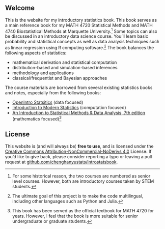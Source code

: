 ## Welcome {.unnumbered}

This is the website for my introductory statistics book. This book serves as a main reference book for my MATH 4720 Statistical Methods and MATH 4740 Biostatistical Methods at Marquette University.[^index-1] Some topics can also be discussed in an introductory data science course. You'll learn basic probability and statistical concepts as well as data analysis techniques such as linear regression using R computing software.[^index-2] The book balances the following aspects of statistics:

[^index-1]: For some historical reason, the two courses are numbered as senior level courses. However, both are introductory courses taken by STEM students.

[^index-2]: The ultimate goal of this project is to make the code multilingual, including other languages such as Python and Julia.


-   mathematical derivation and statistical computation
-   distribution-based and simulation-based inferences
-   methodology and applications
-   classical/frequentist and Bayesian approaches

The course materials are borrowed from several existing statistics books and notes, especially from the following books:

- [OpenIntro Statsitics](https://www.openintro.org/book/os/) (data focused)
- [Introduction to Modern Statistics](https://openintro-ims.netlify.app/) (computation focused)
- [An Introduction to Statistical Methods & Data Analysis, 7th edition](https://www.filepicker.io/api/file/GdeoWEcATWi1pXV1DlPe) (mathematics focused)[^index-3]



[^index-3]: This book has been served as the official textbook for MATH 4720 for years. However, I feel that the book is more suitable for senior undergraduate or graduate students.


## License

This website is (and will always be) **free to use**, and is licensed under the [Creative Commons Attribution-NonCommercial-NoDerivs 4.0](https://creativecommons.org/licenses/by-nc-nd/4.0/) License. If you'd like to give back, please consider reporting a typo or leaving a pull request at [github.com/chenghanyustats/introstatsbook](https://github.com/chenghanyustats/introstatsbook).

